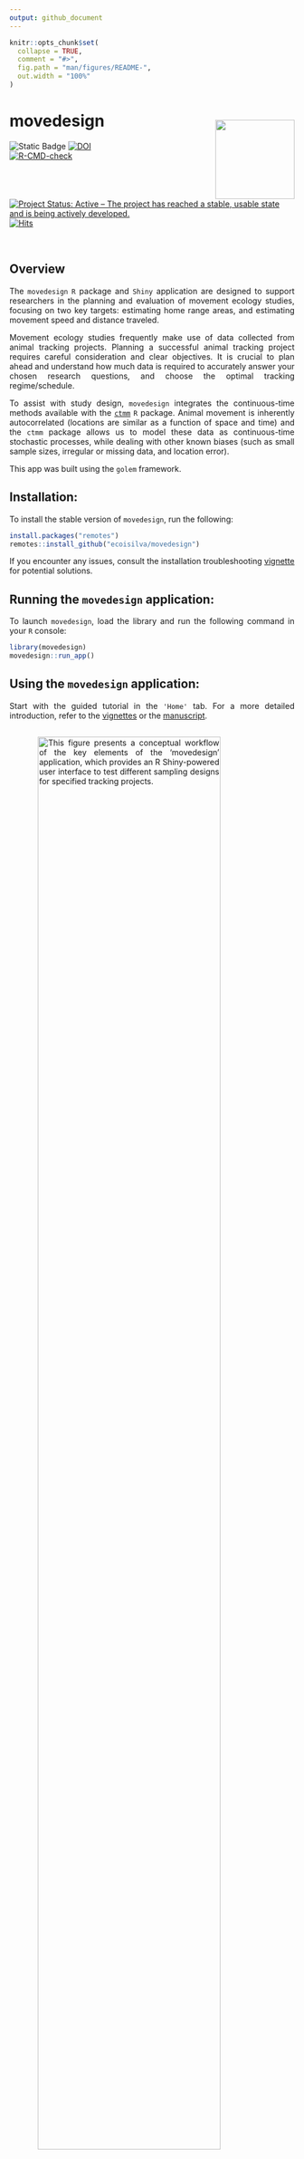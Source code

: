 ```yaml
---
output: github_document
---
```


<!-- README.md is generated from README.Rmd. Please edit that file -->

```r
knitr::opts_chunk$set(
  collapse = TRUE,
  comment = "#>",
  fig.path = "man/figures/README-",
  out.width = "100%"
)
```

# movedesign <img src="https://raw.githubusercontent.com/ecoisilva/movedesign/main/inst/app/www/logo.png" style="padding: 15px 0px 0px 0px;" align="right" height="140"/>

<!-- badges: start -->

![Static Badge](https://img.shields.io/badge/version-0.3.0-blue) [![DOI](https://zenodo.org/badge/474098792.svg)](https://zenodo.org/badge/latestdoi/474098792)<br> [![R-CMD-check](https://github.com/ecoisilva/movedesign/actions/workflows/R-CMD-check.yaml/badge.svg)](https://github.com/ecoisilva/movedesign/actions/workflows/R-CMD-check.yaml)<br> [![Project Status: Active – The project has reached a stable, usable state and is being actively developed.](https://www.repostatus.org/badges/latest/active.svg)](https://www.repostatus.org/#active)
[![Hits](https://hits.sh/github.com/ecoisilva/hits.svg)](https://hits.sh/github.com/ecoisilva/movedesign/) <br>
<!-- ![HitCount](https://img.shields.io/endpoint?color=%234bc61e&url=https%3A%2F%2Fhits.dwyl.com%2Fecoisilva%2Fmovedesign.json)<br> -->
<!-- badges: end -->

<br>

## Overview

::: {style="text-align: justify"}
The `movedesign` `R` package and `Shiny` application are designed to support researchers in the planning and evaluation of movement ecology studies, focusing on two key targets: estimating home range areas, and estimating movement speed and distance traveled.

Movement ecology studies frequently make use of data collected from animal tracking projects. Planning a successful animal tracking project requires careful consideration and clear objectives. It is crucial to plan ahead and understand how much data is required to accurately answer your chosen research questions, and choose the optimal tracking regime/schedule.

To assist with study design, `movedesign` integrates the continuous-time methods available with the [`ctmm`](https://ctmm-initiative.github.io/ctmm/) `R` package. Animal movement is inherently autocorrelated (locations are similar as a function of space and time) and the `ctmm` package allows us to model these data as continuous-time stochastic processes, while dealing with other known biases (such as small sample sizes, irregular or missing data, and location error).

This app was built using the `golem` framework.

## Installation:

To install the stable version of `movedesign`, run the following:

``` r
install.packages("remotes")
remotes::install_github("ecoisilva/movedesign")
```

If you encounter any issues, consult the installation troubleshooting [vignette](https://ecoisilva.github.io/movedesign/articles/installation.html) for potential solutions.

## Running the `movedesign` application:

To launch `movedesign`, load the library and run the following command in your `R` console:

``` r
library(movedesign)
movedesign::run_app()
```

## Using the `movedesign` application:

Start with the guided tutorial in the `'Home'` tab. For a more detailed introduction, refer to the [vignettes](https://ecoisilva.github.io/movedesign/articles/movedesign.html) or the [manuscript](https://doi.org/10.1111/2041-210X.14153).

<img src="https://raw.githubusercontent.com/ecoisilva/movedesign/main/inst/app/www/app_overview.png"
     alt="This figure presents a conceptual workflow of the key elements of the ‘movedesign’ application, which provides an R Shiny-powered user interface to test different sampling designs for specified tracking projects." 
     style="padding: 15px 0px 5px 0px; max-width: 550px; width: 80%; display: block; margin: 0 auto;"/>


## Getting help:

If you encounter a bug, please [submit an issue](https://github.com/ecoisilva/movedesign/issues). For more general questions and suggestions, contact [Inês Silva](mailto:i.simoes-silva@hzdr.de?subject=%5Bmovedesign%5D).

## Citation

To cite `movedesign`, use the following:

``` r
citation("movedesign")
```

> Silva, I., Fleming, C. H., Noonan, M. J., Fagan, W. F., & Calabrese, J. M. (2023). movedesign: Shiny R app to evaluate sampling design for animal movement studies. Methods in Ecology and Evolution, 14(9), 2216–2225. https://doi.org/10.1111/2041-210X.14153
:::
